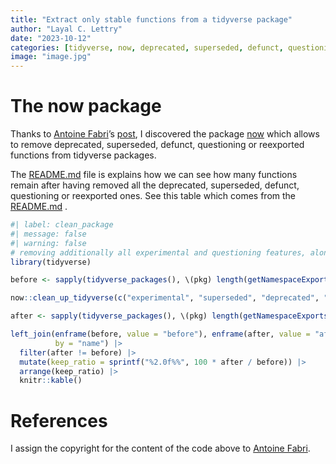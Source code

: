 ```yaml
---
title: "Extract only stable functions from a tidyverse package"
author: "Layal C. Lettry"
date: "2023-10-12"
categories: [tidyverse, now, deprecated, superseded, defunct, questioning, reexported]
image: "image.jpg"
---
```


# The now package

Thanks to [Antoine Fabri](https://x.com/antoine_fabri?s=20)'s [post](https://x.com/antoine_fabri/status/1712063122989547718?s=20), I discovered the package [now](https://github.com/moodymudskipper/now) which allows to remove deprecated, superseded, defunct, questioning or reexported functions from tidyverse packages.

The [README.md](https://github.com/moodymudskipper/now#readme) file is explains how we can see how many functions remain after having removed all the deprecated, superseded, defunct, questioning or reexported ones. See this table which comes from the [README.md](https://github.com/moodymudskipper/now#readme) .

```r
#| label: clean_package
#| message: false
#| warning: false
# removing additionally all experimental and questioning features, along with reexports
library(tidyverse)

before <- sapply(tidyverse_packages(), \(pkg) length(getNamespaceExports(pkg)))

now::clean_up_tidyverse(c("experimental", "superseded", "deprecated", "defunct", "questioning", "reexports"))

after <- sapply(tidyverse_packages(), \(pkg) length(getNamespaceExports(pkg)))

left_join(enframe(before, value = "before"), enframe(after, value = "after"), 
          by = "name") |> 
  filter(after != before) |>
  mutate(keep_ratio = sprintf("%2.0f%%", 100 * after / before)) |>
  arrange(keep_ratio) |>
  knitr::kable()
```

# References 

I assign the copyright for the content of the code above to [Antoine Fabri](https://x.com/antoine_fabri?s=20).
